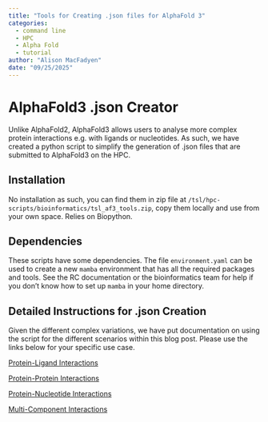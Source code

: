 ```yaml
---
title: "Tools for Creating .json files for AlphaFold 3"
categories: 
  - command line
  - HPC 
  - Alpha Fold 
  - tutorial
author: "Alison MacFadyen"
date: "09/25/2025"
---
```


# AlphaFold3 .json Creator{.unnumbered}

Unlike AlphaFold2, AlphaFold3 allows users to analyse more complex protein interactions e.g. with ligands or nucleotides.  As such, we have created a python script to simplify the generation of .json files that are submitted to AlphaFold3 on the HPC.

## Installation

No installation as such, you can find them in zip file at `/tsl/hpc-scripts/bioinformatics/tsl_af3_tools.zip`, copy them locally and use from your own space. Relies on Biopython.

## Dependencies

These scripts have some dependencies. The file `environment.yaml` can be used to create a new `mamba` environment that has all the required packages and tools. See the RC documentation or the bioinformatics team for help if you don't know how to set up `mamba` in your home directory.


## Detailed Instructions for .json Creation

Given the different complex variations, we have put documentation on using the script for the different scenarios within this blog post.  Please use the links below for your specific use case.

[Protein-Ligand Interactions](protein-ligand.qmd)

[Protein-Protein Interactions](protein-protein.qmd)

[Protein-Nucleotide Interactions](protein-nucleotide.qmd)

[Multi-Component Interactions](multi-component.qmd)